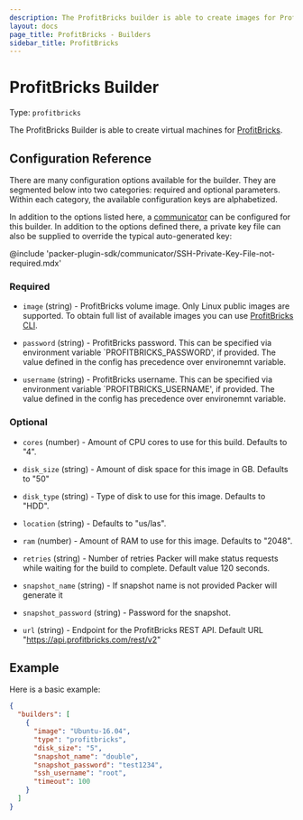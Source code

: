 ```yaml
---
description: The ProfitBricks builder is able to create images for ProfitBricks cloud.
layout: docs
page_title: ProfitBricks - Builders
sidebar_title: ProfitBricks
---
```


# ProfitBricks Builder

Type: `profitbricks`

The ProfitBricks Builder is able to create virtual machines for
[ProfitBricks](https://www.profitbricks.com).

## Configuration Reference

There are many configuration options available for the builder. They are
segmented below into two categories: required and optional parameters. Within
each category, the available configuration keys are alphabetized.

In addition to the options listed here, a
[communicator](/docs/templates/communicator) can be configured for this
builder. In addition to the options defined there, a private key file
can also be supplied to override the typical auto-generated key:

@include 'packer-plugin-sdk/communicator/SSH-Private-Key-File-not-required.mdx'

### Required

- `image` (string) - ProfitBricks volume image. Only Linux public images are
  supported. To obtain full list of available images you can use
  [ProfitBricks CLI](https://github.com/profitbricks/profitbricks-cli#image).

- `password` (string) - ProfitBricks password. This can be specified via
  environment variable \`PROFITBRICKS_PASSWORD', if provided. The value
  defined in the config has precedence over environemnt variable.

- `username` (string) - ProfitBricks username. This can be specified via
  environment variable \`PROFITBRICKS_USERNAME', if provided. The value
  defined in the config has precedence over environemnt variable.

### Optional

- `cores` (number) - Amount of CPU cores to use for this build. Defaults to
  "4".

- `disk_size` (string) - Amount of disk space for this image in GB. Defaults
  to "50"

- `disk_type` (string) - Type of disk to use for this image. Defaults to
  "HDD".

- `location` (string) - Defaults to "us/las".

- `ram` (number) - Amount of RAM to use for this image. Defaults to "2048".

- `retries` (string) - Number of retries Packer will make status requests
  while waiting for the build to complete. Default value 120 seconds.

- `snapshot_name` (string) - If snapshot name is not provided Packer will
  generate it

- `snapshot_password` (string) - Password for the snapshot.

- `url` (string) - Endpoint for the ProfitBricks REST API. Default URL
  "<https://api.profitbricks.com/rest/v2>"

## Example

Here is a basic example:

```json
{
  "builders": [
    {
      "image": "Ubuntu-16.04",
      "type": "profitbricks",
      "disk_size": "5",
      "snapshot_name": "double",
      "snapshot_password": "test1234",
      "ssh_username": "root",
      "timeout": 100
    }
  ]
}
```
